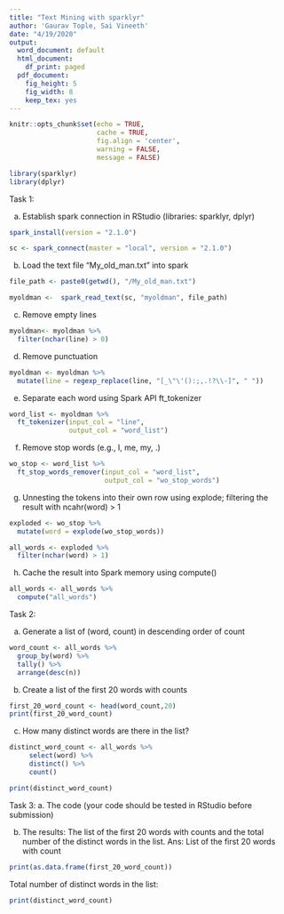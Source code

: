 ---
title: "Text Mining with sparklyr"
author: 'Gaurav Tople, Sai Vineeth'
date: "4/19/2020"
output:
  word_document: default
  html_document:
    df_print: paged
  pdf_document:
    fig_height: 5
    fig_width: 8
    keep_tex: yes
---

```{r setup, include=FALSE}
knitr::opts_chunk$set(echo = TRUE,
                      cache = TRUE,
                      fig.align = 'center',
                      warning = FALSE,
                      message = FALSE)
```


```{r load library}
library(sparklyr)
library(dplyr)
```

Task 1:

a. Establish spark connection in RStudio (libraries: sparklyr, dplyr)
```{r}
spark_install(version = "2.1.0")

sc <- spark_connect(master = "local", version = "2.1.0")
```
b. Load the text file "My_old_man.txt" into spark 
```{r}
file_path <- paste0(getwd(), "/My_old_man.txt")

myoldman <-  spark_read_text(sc, "myoldman", file_path) 
```

c. Remove empty lines 
```{r}
myoldman<- myoldman %>%
  filter(nchar(line) > 0)
```

d. Remove punctuation
```{r}
myoldman <- myoldman %>%
  mutate(line = regexp_replace(line, "[_\"\'():;,.!?\\-]", " ")) 
```

e. Separate each word using Spark API ft_tokenizer
```{r}
word_list <- myoldman %>%
  ft_tokenizer(input_col = "line",
               output_col = "word_list")

```

f. Remove stop words (e.g., I, me, my, .)
```{r}
wo_stop <- word_list %>%
  ft_stop_words_remover(input_col = "word_list",
                        output_col = "wo_stop_words")

```
g. Unnesting the tokens into their own row using explode; filtering the result with ncahr(word) > 1
```{r}
exploded <- wo_stop %>%
  mutate(word = explode(wo_stop_words))

all_words <- exploded %>%
  filter(nchar(word) > 1)
```

h. Cache the result into Spark memory using compute()
```{r}
all_words <- all_words %>%
  compute("all_words")
```

Task 2:

a. Generate a list of (word, count) in descending order of count
```{r}
word_count <- all_words %>%
  group_by(word) %>%
  tally() %>%
  arrange(desc(n))

```

b. Create a list of the first 20 words with counts
```{r}
first_20_word_count <- head(word_count,20)
print(first_20_word_count)
```

c. How many distinct words are there in the list?
```{r}
distinct_word_count <- all_words %>%
     select(word) %>%
     distinct() %>%
     count()

print(distinct_word_count)
```
Task 3:
a. The code (your code should be tested in RStudio before submission)

b. The results: The list of the first 20 words with counts and the total number of the distinct words in the list.
Ans: List of the first 20 words with count
```{r}
print(as.data.frame(first_20_word_count))
```

Total number of distinct words in the list:
```{r}
print(distinct_word_count)
```